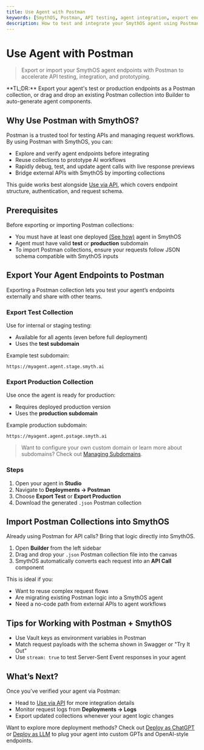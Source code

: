 ```yaml
---
title: Use Agent with Postman
keywords: [SmythOS, Postman, API testing, agent integration, export endpoints, import collection]
description: How to test and integrate your SmythOS agent using Postman collections.
---
```


# Use Agent with Postman

> Export or import your SmythOS agent endpoints with Postman to accelerate API testing, integration, and prototyping.

<InfoCallout>
**TL;DR:** Export your agent's test or production endpoints as a Postman collection, or drag and drop an existing Postman collection into Builder to auto-generate agent components.
</InfoCallout>

<Divider />

## Why Use Postman with SmythOS?

Postman is a trusted tool for testing APIs and managing request workflows. By using Postman with SmythOS, you can:

- Explore and verify agent endpoints before integrating
- Reuse collections to prototype AI workflows
- Rapidly debug, test, and update agent calls with live response previews
- Bridge external APIs with SmythOS by importing collections

This guide works best alongside [Use via API](/docs/agent-deployments/deployments/deploy-as-api), which covers endpoint structure, authentication, and request schema.

<Divider />

## Prerequisites

Before exporting or importing Postman collections:

- You must have at least one deployed [(See how)](/docs/agent-deployments/overview) agent in SmythOS
- Agent must have valid **test** or **production** subdomain
- To import Postman collections, ensure your requests follow JSON schema compatible with SmythOS inputs

<Divider />

## Export Your Agent Endpoints to Postman

Exporting a Postman collection lets you test your agent’s endpoints externally and share with other teams.

### Export Test Collection

Use for internal or staging testing:

- Available for all agents (even before full deployment)
- Uses the **test subdomain**

Example test subdomain:
```text
https://myagent.agent.stage.smyth.ai
```

### Export Production Collection

Use once the agent is ready for production:

- Requires deployed production version
- Uses the **production subdomain**

Example production subdomain:
```text
https://myagent.agent.pstage.smyth.ai
```

> Want to configure your own custom domain or learn more about subdomains? Check out [Managing Subdomains](/docs/agent-deployments/subdomains).

### Steps

1. Open your agent in **Studio**
2. Navigate to **Deployments → Postman**
3. Choose **Export Test** or **Export Production**
4. Download the generated `.json` Postman collection

<Arcade src="https://demo.arcade.software/CI0fMYdVuulWQlXdLHHo?embed&embed_mobile=tab&embed_desktop=inline&show_copy_link=true" title="Export Agent to Postman | SmythOS" />

<Divider />

## Import Postman Collections into SmythOS

Already using Postman for API calls? Bring that logic directly into SmythOS.

1. Open **Builder** from the left sidebar
2. Drag and drop your `.json` Postman collection file into the canvas
3. SmythOS automatically converts each request into an **API Call** component

This is ideal if you:

- Want to reuse complex request flows
- Are migrating existing Postman logic into a SmythOS agent
- Need a no-code path from external APIs to agent workflows

<Arcade src="https://demo.arcade.software/GTrFqGZF3az6Z128wTrU?embed&embed_mobile=tab&embed_desktop=inline&show_copy_link=true" title="Import Postman Collection | SmythOS" />

<Divider />

## Tips for Working with Postman + SmythOS

- Use Vault keys as environment variables in Postman
- Match request payloads with the schema shown in Swagger or "Try It Out"
- Use `stream: true` to test Server-Sent Event responses in your agent

<PromptCard prompt="Drag a Postman collection into Builder to scaffold your agent from real-world API workflows." />

<Divider />

## What’s Next?

Once you’ve verified your agent via Postman:

- Head to [Use via API](/docs/agent-deployments/deployments/deploy-as-api) for more integration details
- Monitor request logs from **Deployments → Logs**
- Export updated collections whenever your agent logic changes

Want to explore more deployment methods? Check out [Deploy as ChatGPT](/docs/agent-deployments/deployments/deploy-as-chatgpt) or [Deploy as LLM](/docs/agent-deployments/deployments/deploy-as-llm) to plug your agent into custom GPTs and OpenAI-style endpoints.
